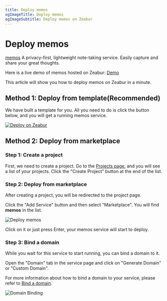 ```yaml
---
title: Deploy memos
ogImageTitle: Deploy memos
ogImageSubtitle: Deploy memos on Zeabur
---
```



# Deploy memos

[memos](https://github.com/usememos/memos) A privacy-first, lightweight note-taking service. Easily capture and share your great thoughts.

Here is a live demo of memos hosted on Zeabur: [Demo](https://demo.usememos.com/explore)

This article will show you how to deploy memos on Zeabur in a minute.

## Method 1: Deploy from template(Recommended)

We have built a template for you. All you need to do is click the button below, and you will get a running memos service.

[![Deploy on Zeabur](https://zeabur.com/button.svg)](https://dash.zeabur.com/templates/LPCVAH)

## Method 2: Deploy from marketplace

### Step 1: Create a project

First, we need to create a project. Go to the [Projects page](https://dash.zeabur.com/projects), and you will see a list of your projects. Click the "Create Project" button at the end of the list.

### Step 2: Deploy from marketplace

After creating a project, you will be redirected to the project page.

Click the "Add Service" button and then select "Marketplace". You will find **memos** in the list.

![Deploy memos](/marketplace/memos/deploy.png)

Click on it or just press Enter, your memos service will start to deploy.

### Step 3: Bind a domain

While you wait for this service to start running, you can bind a domain to it.

Open the "Domain" tab in the service page and click on "Generate Domain" or "Custom Domain".

For more information about how to bind a domain to your service, please refer to [Bind a domain](../deploy/domain-binding).

![Domain Binding](/marketplace/memos/domain.png)
